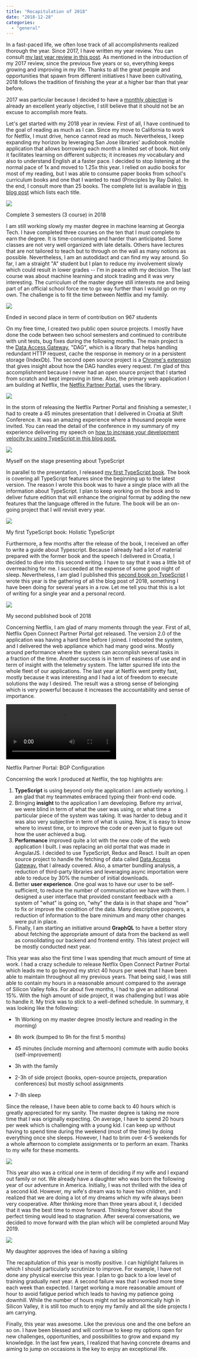 ```yaml
---
title: "Recapitulation of 2018"
date: "2018-12-28"
categories: 
  - "general"
---
```


In a fast-paced life, we often lose track of all accomplishments realized thorough the year. Since 2017, I have written my year review. You can consult [my last year review in this post](recapitulation-of-2017). As mentioned in the introduction of my 2017 review, since the previous five years or so, everything keeps growing and improving in my life. Thanks to all the great people and opportunities that spawn from different initiatives I have been cultivating, 2018 follows the tradition of finishing the year at a higher bar than that year before.

2017 was particular because I decided to have a [monthly objective](2017-accomplishment-goals) is already an excellent yearly objective, I still believe that it should not be an excuse to accomplish more feats.

Let's get started with my 2018 year in review. First of all, I have continued to the goal of reading as much as I can. Since my move to California to work for Netflix, I must drive, hence cannot read as much. Nevertheless, I keep expanding my horizon by leveraging San Jose libraries' audiobook mobile application that allows borrowing each month a limited set of book. Not only it facilitates learning on different subjects; it increases my vocabulary and also to understand English at a faster pace. I decided to stop listening at the normal pace of 1x and moved to 1.25x this year. I relied on audio books for most of my reading, but I was able to consume paper books from school's curriculum books and one that I wanted to read (Principles by Ray Dalio). In the end, I consult more than 25 books. The complete list is available in [this blog post](https://patrickdesjardins.com/blog/?p=5680) which lists each title.

![](images/gatech.png)

Complete 3 semesters (3 course) in 2018

I am still working slowly my master degree in machine learning at Georgia Tech. I have completed three courses on the ten that I must complete to earn the degree. It is time-consuming and harder than anticipated. Some classes are not very well organized with late details. Others have lectures that are not tailored to teach but to through on the wall as many notions as possible. Nevertheless, I am an autodidact and can find my way around. So far, I am a straight "A" student but I plan to reduce my involvement slowly which could result in lower grades -- I'm in peace with my decision. The last course was about machine learning and stock trading and it was very interesting. The curriculum of the master degree still interests me and being part of an official school force me to go way further than I would go on my own. The challenge is to fit the time between Netflix and my family.

![](images/ML4T_Participation.png)

Ended in second place in term of contribution on 967 students

On my free time, I created two public open source projects. I mostly have done the code between two school semesters and continued to contribute with unit tests, bug fixes during the following months. The main project is the [Data Access Gateway](https://github.com/MrDesjardins/dataaccessgateway), "DAG", which is a library that helps handling redundant HTTP request, cache the response in memory or in a persistent storage (IndexDb). The second open source project is a [Chrome's extension](https://github.com/MrDesjardins/dataaccessgatewaychromeextension) that gives insight about how the DAG handles every request. I'm glad of this accomplishment because I never had an open source project that I started from scratch and kept improving in time. Also, the primary web application I am building at Netflix, the [Netflix Partner Portal](improving-the-user-experience-of-a-complex-form-with-animation), uses the library.

![](images/DataAccessGatewayOverview.png)

In the storm of releasing the Netflix Partner Portal and finishing a semester, I had to create a 45 minutes presentation that I delivered in Croatia at Shift Conference. It was an amazing experience where a thousand people were invited. You can read the detail of the conference in my summary of my experience delivering my speech on [how to increase your development velocity by using TypeScript in this blog post.](my-preparation-and-experience-of-shift-conference-in-croatia)

![](images/27669454137_f942c2c33e_z.jpg)

Myself on the stage presenting about TypeScript

In parallel to the presentation, I released [my first TypeScript book](https://typescriptbook.com/). The book is covering all TypeScript features since the beginning up to the latest version. The reason I wrote this book was to have a single place with all the information about TypeScript. I plan to keep working on the book and to deliver future edition that will enhance the original format by adding the new features that the language offered in the future. The book will be an on-going project that I will revisit every year.

![](images/FrontBackBook1400Width.jpg)

My first TypeScript book: Holistic TypeScript

Furthermore, a few months after the release of the book, I received an offer to write a guide about Typescript. Because I already had a lot of material prepared with the former book and the speech I delivered in Croatia, I decided to dive into this second writing. I have to say that it was a little bit of overreaching for me. I succeeded at the expense of some good night of sleep. Nevertheless, I am glad I published this [second book on TypeScript](my-second-typescript-book-is-available) I wrote this year is the gathering of all the blog post of 2018, something I have been doing for several years in a row. Let me tell you that this is a lot of writing for a single year and a personal record.

![](images/TypeScriptQuickGuideBook.png)

My second published book of 2018

Concerning Netflix, I am glad of many moments through the year. First of all, Netflix Open Connect Partner Portal got released. The version 2.0 of the application was having a hard time before I joined. I rebooted the system, and I delivered the web appliance which had many good wins. Mostly around performance where the system can accomplish several tasks in a fraction of the time. Another success is in term of easiness of use and in term of insight with the telemetry system. The latter spurred life into the whole fleet of our applications. The last year at Netflix went pretty fast, mostly because it was interesting and I had a lot of freedom to execute solutions the way I desired. The result was a strong sense of belonging which is very powerful because it increases the accountability and sense of importance.

![](videos/ComplexForm3.mp4)

Netflix Partner Portal: BGP Configuration

Concerning the work I produced at Netflix, the top highlights are:

1. **TypeScript** is using beyond only the application I am actively working. I am glad that my teammates embraced typing their front-end code.
2. Bringing **insight** to the application I am developing. Before my arrival, we were blind in term of what the user was using, or what time a particular piece of the system was taking. It was harder to debug and it was also very subjective in term of what is using. Now, it is easy to know where to invest time, or to improve the code or even just to figure out how the user achieved a bug.
3. **Performance** improved quite a lot with the new code of the web application I built. I was replacing an old portal that was made in AngularJS. I decided to use TypeScript, Redux and React. I built an open source project to handle the fetching of data called [Data Access Gateway.](data-access-gateway-project) that I already covered. Also, a smarter bundling analysis, a reduction of third-party libraries and leveraging async importation were able to reduce by 30% the number of initial downloads.
4. Better **user experience**. One goal was to have our user to be self-sufficient, to reduce the number of communication we have with them. I designed a user interface that provided constant feedback with a system of "what" is going on, "why" the data is in that shape and "how" to fix or improve the condition of the data. Many descriptive popovers, a reduction of information to the bare minimum and many other changes were put in place.
5. Finally, I am starting an initiative around **GraphQL** to have a better story about fetching the appropriate amount of data from the backend as well as consolidating our backend and frontend entity. This latest project will be mostly conducted next year.

This year was also the first time I was spending that much amount of time at work. I had a crazy schedule to release Netflix Open Connect Partner Portal which leads me to go beyond my strict 40 hours per week that I have been able to maintain throughout all my previous years. That being said, I was still able to contain my hours in a reasonable amount compared to the average of Silicon Valley folks. For about five months, I had to give an additional 15%. With the high amount of side project, it was challenging but I was able to handle it. My trick was to stick to a well-defined schedule. In summary, it was looking like the following: 

- 1h Working on my master degree (mostly lecture and reading in the morning)
- 8h work (bumped to 9h for the first 5 months)
- 45 minutes (include morning and afternoon) commute with audio books (self-improvement)
- 3h with the family
- 2-3h of side project (books, open-source projects, preparation conferences) but mostly school assignments  
    
- 7-8h sleep

Since the release, I have been able to come back to 40 hours which is greatly appreciated for my sanity. The master degree is taking me more time that I was originally expecting. On average, I have to spend 20 hours per week which is challenging with a young kid. I can keep up without having to spend time during the weekend (most of the time) by doing everything once she sleeps. However, I had to brim over 4-5 weekends for a whole afternoon to complete assignments or to perform an exam. Thanks to my wife for these moments.

![](images/cali_lowreso.jpg)

This year also was a critical one in term of deciding if my wife and I expand out family or not. We already have a daughter who was born the following year of our adventure in America. Initially, I was not thrilled with the idea of a second kid. However, my wife's dream was to have two children, and I realized that we are doing a lot of my dreams which my wife always been very cooperative. After thinking more than three years about it, I decided that it was the best time to move forward. Thinking forever about the perfect timing would lead to stagnation. After several conversations, we decided to move forward with the plan which will be completed around May 2019.

![](images/BabyNumberTwo.jpg)

My daughter approves the idea of having a sibling

The recapitulation of this year is mostly positive. I can highlight failures in which I should particularly scrutinize to improve. For example, I have not done any physical exercise this year. I plan to go back to a low level of training gradually next year. A second failure was that I worked more time each week than expected. I target working a more reasonable amount of hour to avoid fatigue period which leads to having my patience going downhill. While the number of hours might not be astronomically high in Silicon Valley, it is still too much to enjoy my family and all the side projects I am carrying. 

Finally, this year was awesome. Like the previous one and the one before an so on. I have been blessed and will continue to keep my options open for new challenges, opportunities, and possibilities to grow and expand my knowledge. In the last few years, I realized that having concrete dreams and aiming to jump on occasions is the key to enjoy an exceptional life.
